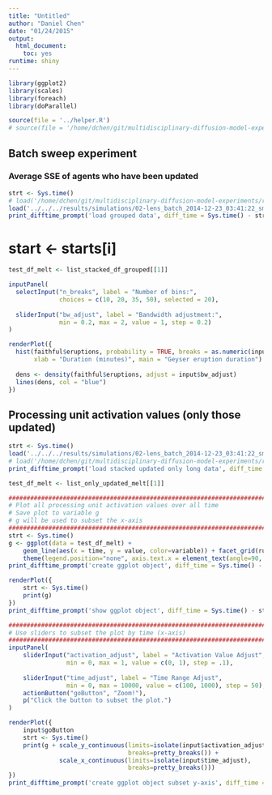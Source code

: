 ```yaml
---
title: "Untitled"
author: "Daniel Chen"
date: "01/24/2015"
output:
  html_document:
    toc: yes
runtime: shiny
---
```


```r
library(ggplot2)
library(scales)
library(foreach)
library(doParallel)

source(file = '../helper.R')
# source(file = '/home/dchen/git/multidisciplinary-diffusion-model-experiments/src/R/helper.R')
```

## Batch sweep experiment
### Average SSE of agents who have been updated
```r
strt <- Sys.time()
# load('/home/dchen/git/multidisciplinary-diffusion-model-experiments/results/simulations/02-lens_batch_2014-12-23_03:41:22_sm_partial_df_grouped_runs_list.RData')
load('../../../results/simulations/02-lens_batch_2014-12-23_03:41:22_sm_partial_df_grouped_runs_list.RData')
print_difftime_prompt('load grouped data', diff_time = Sys.time() - strt)
```

#     start <- starts[i]
```r
test_df_melt <- list_stacked_df_grouped[[1]]
```

```r
inputPanel(
  selectInput("n_breaks", label = "Number of bins:",
              choices = c(10, 20, 35, 50), selected = 20),
  
  sliderInput("bw_adjust", label = "Bandwidth adjustment:",
              min = 0.2, max = 2, value = 1, step = 0.2)
)

renderPlot({
  hist(faithful$eruptions, probability = TRUE, breaks = as.numeric(input$n_breaks),
       xlab = "Duration (minutes)", main = "Geyser eruption duration")
  
  dens <- density(faithful$eruptions, adjust = input$bw_adjust)
  lines(dens, col = "blue")
})
```

## Processing unit activation values (only those updated)
```r
strt <- Sys.time()
load('../../../results/simulations/02-lens_batch_2014-12-23_03:41:22_sm_partial_df_stacked_runs_updated_melt_list.RData')
# load('/home/dchen/git/multidisciplinary-diffusion-model-experiments/results/simulations/02-lens_batch_2014-12-23_03:41:22_sm_partial_df_stacked_runs_updated_melt_list.RData')
print_difftime_prompt('load stacked updated only long data', diff_time = Sys.time() - strt)
```

```r
test_df_melt <- list_only_updated_melt[[1]]
```

```r
###############################################################################
# Plot all processing unit activation values over all time
# Save plot to variable g
# g will be used to subset the x-axis
###############################################################################
strt <- Sys.time()
g <- ggplot(data = test_df_melt) +
    geom_line(aes(x = time, y = value, color=variable)) + facet_grid(run_number~variable) +
    theme(legend.position="none", axis.text.x = element_text(angle=90, vjust=0.5))
print_difftime_prompt('create ggplot object', diff_time = Sys.time() - strt)

renderPlot({
    strt <- Sys.time()
    print(g)
})
print_difftime_prompt('show ggplot object', diff_time = Sys.time() - strt)
```

```r
###############################################################################
# Use sliders to subset the plot by time (x-axis)
###############################################################################
inputPanel(
    sliderInput("activation_adjust", label = "Activation Value Adjust",
                min = 0, max = 1, value = c(0, 1), step = .1),
    
    sliderInput("time_adjust", label = "Time Range Adjust",
                min = 0, max = 10000, value = c(100, 1000), step = 50),
    actionButton("goButton", "Zoom!"),
    p("Click the button to subset the plot.")
)

renderPlot({
    input$goButton
    strt <- Sys.time()
    print(g + scale_y_continuous(limits=isolate(input$activation_adjust),
                                 breaks=pretty_breaks()) +
              scale_x_continuous(limits=isolate(input$time_adjust),
                                 breaks=pretty_breaks()))
})
print_difftime_prompt('create ggplot object subset y-axis', diff_time = Sys.time() - strt)
```
